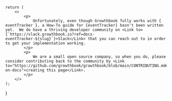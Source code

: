 
    return (
        <>
            <p>
                Unfortunately, even though Growthbook fully works with { eventTracker }, a How-To guide for {eventTracker} hasn't been written yet.  We do have a thriving developer community on <Link to={`https://slack.growthbook.io?ref=docs-eventTracker-${slug}`}>Slack</Link> that you can reach out to in order to get your implementation working. 
            </p>
            <p>
                We are a small open source company, so when you do, please consider contributing back to the community by <Link to="https://github.com/growthbook/growthbook/blob/main/CONTRIBUTING.md#working-on-docs">creating this page</Link>. 
            </p>
        </>
    );
}
